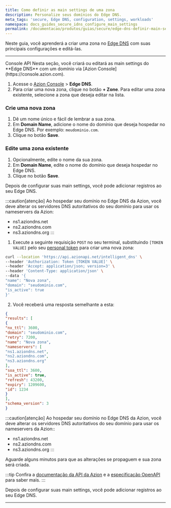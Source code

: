 ```yaml
---
title: Como definir as main settings de uma zona
description: Personalize seus domínios do Edge DNS.
meta_tags: 'secure, Edge DNS, configuration, settings, workloads'
namespace: docs_guides_secure_idns_configure_main_settings
permalink: /documentacao/produtos/guias/secure/edge-dns-definir-main-settings/
---
```




Neste guia, você aprenderá a criar uma zona no [Edge DNS](/pt-br/documentacao/produtos/secure/edge-dns/) com suas principais configurações e editá-las.

---
<Tabs client:visible>
    <Fragment slot="tab.console">Console</Fragment>
    <Fragment slot="tab.api">API</Fragment>

<Fragment slot="panel.console">
Nesta seção, você criará ou editará as main settings do **Edge DNS** com um domínio via [Azion Console](https://console.azion.com).

1. Acesse o [Azion Console](/pt-br/documentacao/produtos/guias/como-acessar-o-azion-console/) > **Edge DNS**.
2. Para criar uma nova zona, clique no botão **+ Zone**. Para editar uma zona existente, selecione a zona que deseja editar na lista.

### Crie uma nova zona

1. Dê um nome único e fácil de lembrar a sua zona.
2. Em **Domain Name**, adicione o nome do domínio que deseja hospedar no Edge DNS. Por exemplo: `meudominio.com`.
3. Clique no botão **Save**.

### Edite uma zona existente

1. Opcionalmente, edite o nome da sua zona.
2. Em **Domain Name**, edite o nome do domínio que deseja hospedar no Edge DNS.
3. Clique no botão **Save**.

Depois de configurar suas main settings, você pode adicionar registros ao seu Edge DNS.

:::caution[atenção]
Ao hospedar seu domínio no Edge DNS da Azion, você deve alterar os servidores DNS autoritativos do seu domínio para usar os nameservers da Azion:

- ns1.aziondns.net
- ns2.aziondns.com
- ns3.aziondns.org
:::

<LinkButton link="/pt-br/documentacao/produtos/guias/secure/adicionar-registros/" label="consulte o guia de adicionar registros" severity="secondary" />
</Fragment>

<Fragment slot="panel.api">

1. Execute a seguinte requisição `POST` no seu terminal, substituindo `[TOKEN VALUE]` pelo seu [personal token](/pt-br/documentacao/produtos/guias/personal-tokens/) para criar uma nova zona:

```bash
curl --location 'https://api.azionapi.net/intelligent_dns' \
--header 'Authorization: Token [TOKEN VALUE]' \
--header 'Accept: application/json; version=3' \
--header 'Content-Type: application/json' \
--data '{
"name": "Nova zona",
"domain": "seudominio.com",
"is_active": true
}'
```

2. Você receberá uma resposta semelhante a esta:

```json 
{
"results": [
{
"nx_ttl": 3600,
"domain": "seudominio.com",
"retry": 7200,
"name": "Nova zona",
"nameservers": [
"ns1.aziondns.net",
"ns2.aziondns.com",
"ns3.aziondns.org"
],
"soa_ttl": 3600,
"is_active": true,
"refresh": 43200,
"expiry": 1209600,
"id": 1234
}
],
"schema_version": 3
}
```

:::caution[atenção]
Ao hospedar seu domínio no Edge DNS da Azion, você deve alterar os servidores DNS autoritativos do seu domínio para usar os nameservers da Azion::

- ns1.aziondns.net
- ns2.aziondns.com
- ns3.aziondns.org
:::

Aguarde alguns minutos para que as alterações se propaguem e sua zona será criada.

:::tip
Confira a [documentação da API da Azion](https://api.azion.com/) e a [especificação OpenAPI](https://github.com/aziontech/azionapi-openapi/) para saber mais.
::: 

Depois de configurar suas main settings, você pode adicionar registros ao seu Edge DNS.

<LinkButton link="/pt-br/documentacao/produtos/guias/secure/adicionar-registros/" label="consulte o guia de adicionar registros" severity="secondary" />
</Fragment>

</Tabs>

---

